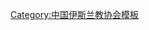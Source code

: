 {{Navbox
| name   = 中国伊斯兰教协会第六届委员会
| title  = [[中国伊斯兰教协会]]第六届委员会
| above  = 1993年12月－2000年1月
| bodyclass = hlist
| group1 = 会长
| list1  = [[安士伟|{{Box|安士伟}}]]
| group2 = 副会长
| list2  = 
* [[阿不都拉 (1923年)|阿不都拉大毛拉]]
* [[宛耀宾]]
* [[玉赛音阿吉|玉赛因阿吉]]
* [[马进成]]
* [[马贤 (1929年)|马　贤]]
* [[韩麦扫日]]
* [[哈吉亚克巴尔·霍恩尔|哈吉亚克巴尔]]
* [[马人斌]]
* [[盖世明]]
* [[阿伊明]]
* [[马良骥]]
* [[谢生林]]
* [[买买提·赛来]]
* [[马云福]]
* [[夏米西丁]]
| group3 = 秘书长
| list3  = [[宛耀宾]]（兼）
| group4 = 顾问
| list4  = 
* [[沈遐熙]]
* [[白寿彝]]
* [[张秉铎]]
* [[艾买提·瓦吉地|{{Box|艾买提·瓦吉地}}]]
| group5 = 
| list5  = 
| group6 = 
| list6  = 
| below  = 标注：{{Box|任内逝世}}
}}<noinclude>
{{collapsible option}}
[[Category:中国伊斯兰教协会模板]]
</noinclude>